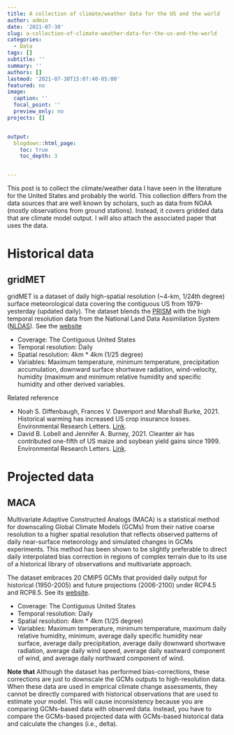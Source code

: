 ```yaml
---
title: A collection of climate/weather data for the US and the world
author: admin
date: '2021-07-30'
slug: a-collection-of-climate-weather-data-for-the-us-and-the-world
categories:
  - Data
tags: []
subtitle: ''
summary: ''
authors: []
lastmod: '2021-07-30T15:07:40-05:00'
featured: no
image:
  caption: ''
  focal_point: ''
  preview_only: no
projects: []


output:
  blogdown::html_page:
    toc: true
    toc_depth: 3


---
```


This post is to collect the climate/weather data I have seen in the literature for the United States and probably the world. This collection differs from the data sources that are well known by scholars, such as data from NOAA (mostly observations from ground stations). Instead, it covers gridded data that are climate model output. I will also attach the associated paper that uses the data. 

# Historical data

## gridMET

gridMET is a dataset of daily high-spatial resolution (~4-km, 1/24th degree) surface meteorological data covering the contiguous US from 1979-yesterday (updated daily). The dataset blends the [PRISM](https://prism.oregonstate.edu/) with the high temporal resolution data from the National Land Data Assimilation System ([NLDAS](https://ldas.gsfc.nasa.gov/)). See the [website](http://www.climatologylab.org/gridmet.html)

- Coverage: The Contiguous United States
- Temporal resolution: Daily
- Spatial resolution: 4km * 4km (1/25 degree)
- Variables: Maximum temperature, minimum temperature, precipitation accumulation, downward surface shortwave radiation, wind-velocity, humidity (maximum and minimum relative humidity and specific humidity and other derived variables.

Related reference

- Noah S. Diffenbaugh, Frances V. Davenport and Marshall Burke, 2021. Historical warming has increased US crop insurance losses. Environmental Research Letters. [Link](https://iopscience.iop.org/article/10.1088/1748-9326/ac1223/pdf). 
- David B. Lobell and Jennifer A. Burney, 2021. Cleanter air has contributed one-fifth of US maize and soybean yield gains since 1999. Environmental Research Letters. [Link](https://iopscience.iop.org/article/10.1088/1748-9326/ac0fa4/pdf).


# Projected data

## MACA

Multivariate Adaptive Constructed Analogs (MACA) is a statistical method for downscaling Global Climate Models (GCMs) from their native coarse resolution to a higher spatial resolution that reflects observed patterns of daily near-surface meteorology and simulated changes in GCMs experiments. This method has been shown to be slightly preferable to direct daily interpolated bias correction in regions of complex terrain due to its use of a historical library of observations and multivariate approach. 

The dataset embraces 20 CMIP5 GCMs that provided daily output for historical (1950-2005) and future projections (2006-2100) under RCP4.5 and RCP8.5. See its [website](https://climate.northwestknowledge.net/MACA/index.php).

- Coverage: The Contiguous United States
- Temporal resolution: Daily
- Spatial resolution: 4km * 4km (1/25 degree)
- Variables: Maximum temperature, minimum temperature, maximum daily relative humidity, minimum, average daily specific humidity near surface, average daily precipitation, average daily downward shortwave radiation, average daily wind speed, average daily eastward component of wind, and average daily northward component of wind. 


**Note that** Although the dataset has performed bias-corrections, these corrections are just to downscale the GCMs outputs to high-resolution data. When these data are used in emprical climate change assessments, they cannot be directly compared with historical observations that are used to estimate your model. This will cause inconsistency because you are comparing GCMs-based data with observed data. Instead, you have to compare the GCMs-based projected data with GCMs-based historical data and calculate the changes (i.e., delta). 









